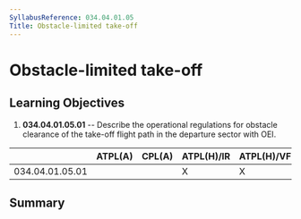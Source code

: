 ```yaml
---
SyllabusReference: 034.04.01.05
Title: Obstacle-limited take-off
---
```


# Obstacle-limited take-off

## Learning Objectives

1.  **034.04.01.05.01** -- Describe the operational regulations for obstacle
    clearance of the take-off flight path in the departure sector with OEI.

|                 | ATPL(A) | CPL(A) | ATPL(H)/IR | ATPL(H)/VFR | CPL(H) | IR  | CBIR(A) |
| --------------- | ------- | ------ | ---------- | ----------- | ------ | --- | ------- |
| 034.04.01.05.01 |         |        | X          | X           |        |     |         |

## Summary
